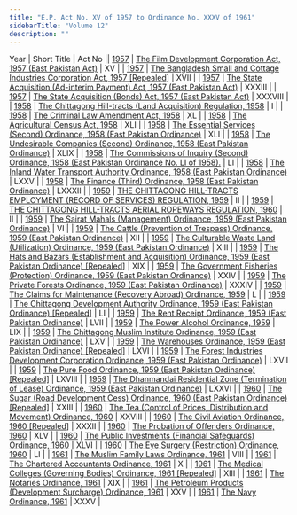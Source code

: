 ```yaml
---
title: "E.P. Act No. XV of 1957 to Ordinance No. XXXV of 1961"
sidebarTitle: "Volume 12"
description: ""
---
```


Year | Short Title | Act No || [1957](/act-273.html) | [The Film Development Corporation Act, 1957 (East Pakistan Act)](/act-273.html) | XV |
| [1957](/act-274.html) | [The Bangladesh Small and Cottage Industries Corporation Act, 1957 [Repealed]](/act-274.html) | XVII |
| [1957](/act-275.html) | [The State Acquisition (Ad-interim Payment) Act, 1957 (East Pakistan Act)](/act-275.html) | XXXIII |
| [1957](/act-276.html) | [The State Acquisition (Bonds) Act, 1957 (East Pakistan Act)](/act-276.html) | XXXVIII |
| [1958](/act-1312.html) | [The Chittagong Hill-tracts (Land Acquisition) Regulation, 1958](/act-1312.html) | I |
| [1958](/act-277.html) | [The Criminal Law Amendment Act, 1958](/act-277.html) | XL |
| [1958](/act-278.html) | [The Agricultural Census Act, 1958](/act-278.html) | XLI |
| [1958](/act-279.html) | [The Essential Services (Second) Ordinance, 1958 (East Pakistan Ordinance)](/act-279.html) | XLI |
| [1958](/act-280.html) | [The Undesirable Companies (Second) Ordinance, 1958 (East Pakistan Ordinance)](/act-280.html) | XLIX |
| [1958](/act-281.html) | [The Commissions of Inquiry (Second) Ordinance, 1958 (East Pakistan Ordinance No. LI of 1958).](/act-281.html) | LI |
| [1958](/act-282.html) | [The Inland Water Transport Authority Ordinance, 1958 (East Pakistan Ordinance)](/act-282.html) | LXXV |
| [1958](/act-283.html) | [The Finance (Third) Ordinance, 1958 (East Pakistan Ordinance)](/act-283.html) | LXXXII |
| [1959](/act-1364.html) | [THE CHITTAGONG HILL-TRACTS EMPLOYMENT (RECORD OF SERVICES) REGULATION, 1959](/act-1364.html) | II |
| [1959](/act-1365.html) | [THE CHITTAGONG HILL-TRACTS AERIAL ROPEWAYS REGULATION, 1960](/act-1365.html) | II |
| [1959](/act-284.html) | [The Sairat Mahals (Management) Ordinance, 1959 (East Pakistan Ordinance)](/act-284.html) | VI |
| [1959](/act-285.html) | [The Cattle (Prevention of Trespass) Ordinance, 1959 (East Pakistan Ordinance)](/act-285.html) | XII |
| [1959](/act-286.html) | [The Culturable Waste Land (Utilization) Ordinance, 1959 (East Pakistan Ordinance)](/act-286.html) | XIII |
| [1959](/act-287.html) | [The Hats and Bazars (Establishment and Acquisition) Ordinance, 1959 (East Pakistan Ordinance) [Repealed]](/act-287.html) | XIX |
| [1959](/act-288.html) | [The Government Fisheries (Protection) Ordinance, 1959 (East Pakistan Ordinance)](/act-288.html) | XXIV |
| [1959](/act-289.html) | [The Private Forests Ordinance, 1959 (East Pakistan Ordinance)](/act-289.html) | XXXIV |
| [1959](/act-290.html) | [The Claims for Maintenance (Recovery Abroad) Ordinance, 1959](/act-290.html) | L |
| [1959](/act-291.html) | [The Chittagong Development Authority Ordinance, 1959 (East Pakistan Ordinance) [Repealed]](/act-291.html) | LI |
| [1959](/act-292.html) | [The Rent Receipt Ordinance, 1959 (East Pakistan Ordinance)](/act-292.html) | LVII |
| [1959](/act-293.html) | [The Power Alcohol Ordinance, 1959](/act-293.html) | LIX |
| [1959](/act-294.html) | [The Chittagong Muslim Institute Ordinance, 1959 (East Pakistan Ordinance)](/act-294.html) | LXV |
| [1959](/act-295.html) | [The Warehouses Ordinance, 1959 (East Pakistan Ordinance) [Repealed]](/act-295.html) | LXVI |
| [1959](/act-296.html) | [The Forest Industries Development Corporation Ordinance, 1959 (East Pakistan Ordinance)](/act-296.html) | LXVII |
| [1959](/act-297.html) | [The Pure Food Ordinance, 1959 (East Pakistan Ordinance) [Repealed]](/act-297.html) | LXVIII |
| [1959](/act-298.html) | [The Dhanmandai Residential Zone (Termination of Lease) Ordinance, 1959 (East Pakistan Ordinance)](/act-298.html) | LXXVI |
| [1960](/act-299.html) | [The Sugar (Road Development Cess) Ordinance, 1960 (East Pakistan Ordinance) [Repealed]](/act-299.html) | XXIII |
| [1960](/act-300.html) | [The Tea (Control of Prices, Distribution and Movement) Ordinance, 1960](/act-300.html) | XXVIII |
| [1960](/act-301.html) | [The Civil Aviation Ordinance, 1960 [Repealed]](/act-301.html) | XXXII |
| [1960](/act-302.html) | [The Probation of Offenders Ordinance, 1960](/act-302.html) | XLV |
| [1960](/act-303.html) | [The Public Investments (Financial Safeguards) Ordinance, 1960](/act-303.html) | XLVI |
| [1960](/act-304.html) | [The Eye Surgery (Restriction) Ordinance, 1960](/act-304.html) | LI |
| [1961](/act-305.html) | [The Muslim Family Laws Ordinance, 1961](/act-305.html) | VIII |
| [1961](/act-306.html) | [The Chartered Accountants Ordinance, 1961](/act-306.html) | X |
| [1961](/act-307.html) | [The Medical Colleges (Governing Bodies) Ordinance, 1961 [Repealed]](/act-307.html) | XIII |
| [1961](/act-308.html) | [The Notaries Ordinance, 1961](/act-308.html) | XIX |
| [1961](/act-309.html) | [The Petroleum Products (Development Surcharge) Ordinance, 1961](/act-309.html) | XXV |
| [1961](/act-310.html) | [The Navy Ordinance, 1961](/act-310.html) | XXXV |
